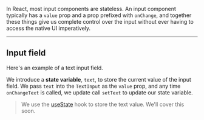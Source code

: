 
In React, most input components are stateless. An input component typically has a `value` prop and a prop prefixed with `onChange`, and together these things give us complete control over the input without ever having to access the native UI imperatively.

---

## Input field

Here's an example of a text input field.

We introduce a **state variable**, `text`, to store the current value of the input field. We pass `text` into the `TextInput` as the `value` prop, and any time `onChangeText` is called, we update call `setText` to update our state variable.

> We use the [useState](/react/hooks/usestate) hook to store the text value. We'll cover this soon.

<Example code={userInput} />
